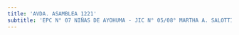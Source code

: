 ```yaml
---
title: 'AVDA. ASAMBLEA 1221'
subtitle: 'EPC N° 07 NIÑAS DE AYOHUMA - JIC N° 05/08° MARTHA A. SALOTTI - IFTS N° 27'
---
```



